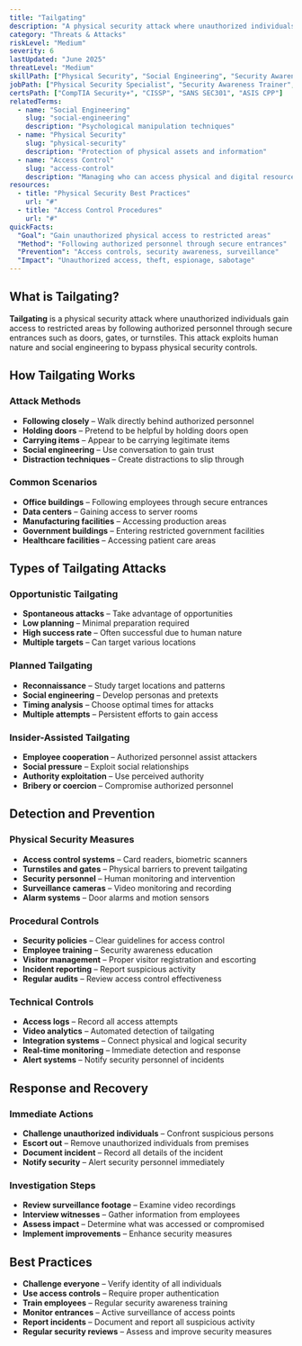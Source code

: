 ```yaml
---
title: "Tailgating"
description: "A physical security attack where unauthorized individuals gain access to restricted areas by following authorized personnel through secure entrances"
category: "Threats & Attacks"
riskLevel: "Medium"
severity: 6
lastUpdated: "June 2025"
threatLevel: "Medium"
skillPath: ["Physical Security", "Social Engineering", "Security Awareness", "Incident Response"]
jobPath: ["Physical Security Specialist", "Security Awareness Trainer", "Incident Responder", "Security Analyst"]
certsPath: ["CompTIA Security+", "CISSP", "SANS SEC301", "ASIS CPP"]
relatedTerms:
  - name: "Social Engineering"
    slug: "social-engineering"
    description: "Psychological manipulation techniques"
  - name: "Physical Security"
    slug: "physical-security"
    description: "Protection of physical assets and information"
  - name: "Access Control"
    slug: "access-control"
    description: "Managing who can access physical and digital resources"
resources:
  - title: "Physical Security Best Practices"
    url: "#"
  - title: "Access Control Procedures"
    url: "#"
quickFacts:
  "Goal": "Gain unauthorized physical access to restricted areas"
  "Method": "Following authorized personnel through secure entrances"
  "Prevention": "Access controls, security awareness, surveillance"
  "Impact": "Unauthorized access, theft, espionage, sabotage"
---
```


## What is Tailgating?

**Tailgating** is a physical security attack where unauthorized individuals gain access to restricted areas by following authorized personnel through secure entrances such as doors, gates, or turnstiles. This attack exploits human nature and social engineering to bypass physical security controls.

## How Tailgating Works

### **Attack Methods**
- **Following closely** – Walk directly behind authorized personnel
- **Holding doors** – Pretend to be helpful by holding doors open
- **Carrying items** – Appear to be carrying legitimate items
- **Social engineering** – Use conversation to gain trust
- **Distraction techniques** – Create distractions to slip through

### **Common Scenarios**
- **Office buildings** – Following employees through secure entrances
- **Data centers** – Gaining access to server rooms
- **Manufacturing facilities** – Accessing production areas
- **Government buildings** – Entering restricted government facilities
- **Healthcare facilities** – Accessing patient care areas

## Types of Tailgating Attacks

### **Opportunistic Tailgating**
- **Spontaneous attacks** – Take advantage of opportunities
- **Low planning** – Minimal preparation required
- **High success rate** – Often successful due to human nature
- **Multiple targets** – Can target various locations

### **Planned Tailgating**
- **Reconnaissance** – Study target locations and patterns
- **Social engineering** – Develop personas and pretexts
- **Timing analysis** – Choose optimal times for attacks
- **Multiple attempts** – Persistent efforts to gain access

### **Insider-Assisted Tailgating**
- **Employee cooperation** – Authorized personnel assist attackers
- **Social pressure** – Exploit social relationships
- **Authority exploitation** – Use perceived authority
- **Bribery or coercion** – Compromise authorized personnel

## Detection and Prevention

### **Physical Security Measures**
- **Access control systems** – Card readers, biometric scanners
- **Turnstiles and gates** – Physical barriers to prevent tailgating
- **Security personnel** – Human monitoring and intervention
- **Surveillance cameras** – Video monitoring and recording
- **Alarm systems** – Door alarms and motion sensors

### **Procedural Controls**
- **Security policies** – Clear guidelines for access control
- **Employee training** – Security awareness education
- **Visitor management** – Proper visitor registration and escorting
- **Incident reporting** – Report suspicious activity
- **Regular audits** – Review access control effectiveness

### **Technical Controls**
- **Access logs** – Record all access attempts
- **Video analytics** – Automated detection of tailgating
- **Integration systems** – Connect physical and logical security
- **Real-time monitoring** – Immediate detection and response
- **Alert systems** – Notify security personnel of incidents

## Response and Recovery

### **Immediate Actions**
- **Challenge unauthorized individuals** – Confront suspicious persons
- **Escort out** – Remove unauthorized individuals from premises
- **Document incident** – Record all details of the incident
- **Notify security** – Alert security personnel immediately

### **Investigation Steps**
- **Review surveillance footage** – Examine video recordings
- **Interview witnesses** – Gather information from employees
- **Assess impact** – Determine what was accessed or compromised
- **Implement improvements** – Enhance security measures

## Best Practices

- **Challenge everyone** – Verify identity of all individuals
- **Use access controls** – Require proper authentication
- **Train employees** – Regular security awareness training
- **Monitor entrances** – Active surveillance of access points
- **Report incidents** – Document and report all suspicious activity
- **Regular security reviews** – Assess and improve security measures 